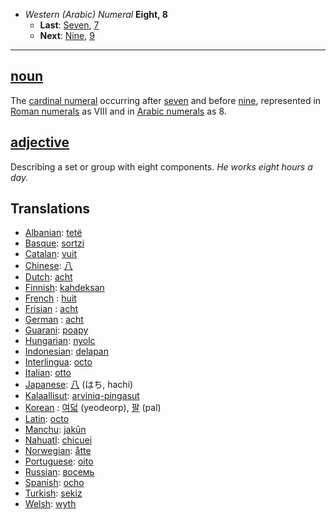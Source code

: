 *''Western (Arabic) Numeral'' '''Eight, 8'''
**'''Last''': [[Seven]], [[7]]
**'''Next''': [[Nine]], [[9]]

----

==[[noun]]==

The [[cardinal numeral]] occurring after [[seven]] and before [[nine]], represented in [[Roman numerals]] as VIII and in [[Arabic numerals]] as 8.

==[[adjective]]==

Describing a set or group with eight components. ''He works eight hours a day.''

==Translations==
*[[Albanian]]: [[tetë]]
*[[Basque]]: [[sortzi]]
*[[Catalan]]: [[vuit]]
*[[Chinese]]: [[八]]
*[[Dutch]]: [[acht]]
*[[Finnish]]: [[kahdeksan]]
*[[French]] : [[huit]]
*[[Frisian]] : [[acht]]
*[[German]] : [[acht]]
*[[Guarani]]: [[poapy]]
*[[Hungarian]]: [[nyolc]]
*[[Indonesian]]: [[delapan]]
*[[Interlingua]]: [[octo]]
*[[Italian]]: [[otto]]
*[[Japanese]]: [[八]] (はち, hachi)
*[[Kalaallisut]]: [[arviniq-pingasut]]
*[[Korean]] : [[여덟]] (yeodeorp), [[팔]] (pal)
*[[Latin]]: [[octo]]
*[[Manchu]]: [[jakūn]]
*[[Nahuatl]]: [[chicuei]]
*[[Norwegian]]: [[åtte]]
*[[Portuguese]]: [[oito]]
*[[Russian]]: [[восемь]]
*[[Spanish]]: [[ocho]]
*[[Turkish]]: [[sekiz]]
*[[Welsh]]: [[wyth]]